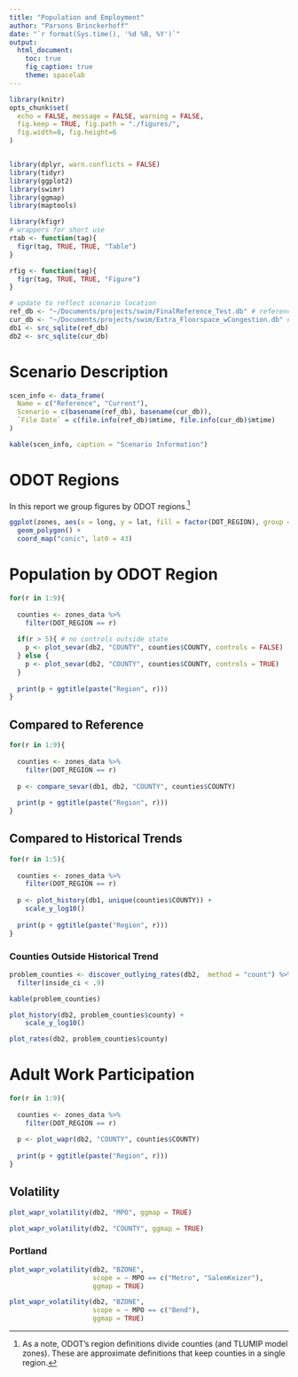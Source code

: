 ```yaml
---
title: "Population and Employment"
author: "Parsons Brinckerhoff"
date: "`r format(Sys.time(), '%d %B, %Y')`"
output: 
  html_document:
    toc: true
    fig_caption: true
    theme: spacelab
---
```


```r
library(knitr)
opts_chunk$set(
  echo = FALSE, message = FALSE, warning = FALSE,
  fig.keep = TRUE, fig.path = "./figures/",
  fig.width=8, fig.height=6
)


library(dplyr, warn.conflicts = FALSE)
library(tidyr)
library(ggplot2)
library(swimr)
library(ggmap)
library(maptools)
```

```r
library(kfigr)
# wrappers for short use
rtab <- function(tag){
  figr(tag, TRUE, TRUE, "Table")
}

rfig <- function(tag){
  figr(tag, TRUE, TRUE, "Figure")
}
```


```r
# update to reflect scenario location
ref_db <- "~/Documents/projects/swim/FinalReference_Test.db" # reference
cur_db <- "~/Documents/projects/swim/Extra_Floorspace_wCongestion.db" # current
db1 <- src_sqlite(ref_db) 
db2 <- src_sqlite(cur_db) 
```

# Scenario Description


```r
scen_info <- data_frame(
  Name = c("Reference", "Current"),
  Scenario = c(basename(ref_db), basename(cur_db)),
  `File Date` = c(file.info(ref_db)$mtime, file.info(cur_db)$mtime)
)

kable(scen_info, caption = "Scenario Information")
```

# ODOT Regions
In this report we group figures by ODOT regions.^[As a note, ODOT's region
definitions divide counties (and TLUMIP model zones). These are approximate
definitions that keep counties in a single region.]

```r
ggplot(zones, aes(x = long, y = lat, fill = factor(DOT_REGION), group = group)) +
  geom_polygon() +
  coord_map("conic", lat0 = 43)
```



# Population by ODOT Region


```r
for(r in 1:9){
  
  counties <- zones_data %>%
    filter(DOT_REGION == r)
  
  if(r > 5){ # no controls outside state
    p <- plot_sevar(db2, "COUNTY", counties$COUNTY, controls = FALSE)
  } else {
    p <- plot_sevar(db2, "COUNTY", counties$COUNTY, controls = TRUE)
  }
  
  print(p + ggtitle(paste("Region", r)))
}
```

## Compared to Reference
```r
for(r in 1:9){
  
  counties <- zones_data %>%
    filter(DOT_REGION == r)
  
  p <- compare_sevar(db1, db2, "COUNTY", counties$COUNTY)
  
  print(p + ggtitle(paste("Region", r)))
}
```

## Compared to Historical Trends
```r
for(r in 1:5){
  
  counties <- zones_data %>%
    filter(DOT_REGION == r)
  
  p <- plot_history(db1, unique(counties$COUNTY)) +
    scale_y_log10()
  
  print(p + ggtitle(paste("Region", r)))
}
```

### Counties Outside Historical Trend
```r
problem_counties <- discover_outlying_rates(db2,  method = "count") %>%
  filter(inside_ci < .9)

kable(problem_counties)
```

```r
plot_history(db2, problem_counties$county) +
    scale_y_log10()
```

```r
plot_rates(db2, problem_counties$county)
```



# Adult Work Participation


```r
for(r in 1:9){
  
  counties <- zones_data %>%
    filter(DOT_REGION == r)
  
  p <- plot_wapr(db2, "COUNTY", counties$COUNTY)
 
  print(p + ggtitle(paste("Region", r)))
}
```

## Volatility

```r
plot_wapr_volatility(db2, "MPO", ggmap = TRUE)
```

```r
plot_wapr_volatility(db2, "COUNTY", ggmap = TRUE)
```

### Portland
```r
plot_wapr_volatility(db2, "BZONE", 
                     scope = ~ MPO == c("Metro", "SalemKeizer"),
                     ggmap = TRUE)
```


```r
plot_wapr_volatility(db2, "BZONE", 
                     scope = ~ MPO == c("Bend"),
                     ggmap = TRUE)
```
